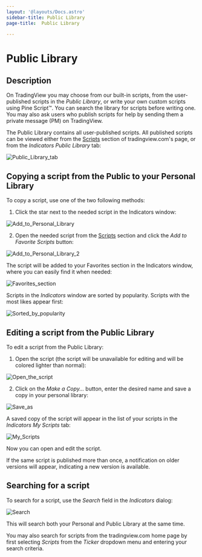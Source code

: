```yaml
---
layout: '@layouts/Docs.astro'
sidebar-title: Public Library
page-title:  Public Library

---
```


# Public Library 


## Description

On TradingView you may choose from our built-in scripts, from the
user-published scripts in the *Public Library*, or write your own custom
scripts using Pine Script™. You can search the library for scripts
before writing one. You may also ask users who publish scripts for help
by sending them a private message (PM) on TradingView.

The Public Library contains all user-published scripts. All published
scripts can be viewed either from the
[Scripts](https://www.tradingview.com/script/) section of
tradingview.com\'s page, or from the *Indicators* *Public Library* tab:

![Public_Library_tab](@assets/images/PublicLibrary-Public_Library_tab.png)

## Copying a script from the Public to your Personal Library

To copy a script, use one of the two following methods:

1.  Click the star next to the needed script in the Indicators window:

![Add_to_Personal_Library](@assets/images/PublicLibrary-Add_to_Personal_Library.png)

2.  Open the needed script from the
    [Scripts](https://www.tradingview.com/script/) section and click the
    *Add to Favorite Scripts* button:

![Add_to_Personal_Library_2](@assets/images/PublicLibrary-Add_to_Personal_Library_2.png)

The script will be added to your Favorites section in the Indicators
window, where you can easily find it when needed:

![Favorites_section](@assets/images/PublicLibrary-Favorites_section.png)

Scripts in the *Indicators* window are sorted by popularity. Scripts
with the most likes appear first:

![Sorted_by_popularity](@assets/images/PublicLibrary-Sorted_by_popularity.png)

## Editing a script from the Public Library

To edit a script from the Public Library:

1.  Open the script (the script will be unavailable for editing and will
    be colored lighter than normal):

![Open_the_script](@assets/images/PublicLibrary-Open_the_script.png)

2.  Click on the *Make a Copy\...* button, enter the desired name and
    save a copy in your personal library:

![Save_as](@assets/images/PublicLibrary-Save_as.png)

A saved copy of the script will appear in the list of your scripts in
the *Indicators* *My Scripts* tab:

![My_Scripts](@assets/images/PublicLibrary-My_Scripts.png)

Now you can open and edit the script.

If the same script is published more than once, a notification on older
versions will appear, indicating a new version is available.

## Searching for a script

To search for a script, use the *Search* field in the *Indicators*
dialog:

![Search](@assets/images/PublicLibrary-Search.png)

This will search both your Personal and Public Library at the same time.

You may also search for scripts from the tradingview.com home page by
first selecting *Scripts* from the *Ticker* dropdown menu and entering
your search criteria.


